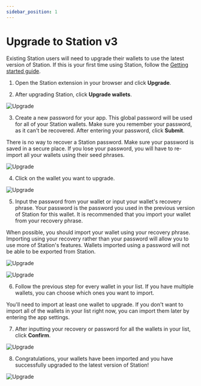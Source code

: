 ```yaml
---
sidebar_position: 1
---
```



# Upgrade to Station v3

Existing Station users will need to upgrade their wallets to use the latest version of Station. If this is your first time using Station, follow the [Getting started guide](./get-started).  

1. Open the Station extension in your browser and click **Upgrade**. 

2. After upgrading Station, click **Upgrade wallets**.


<img
    className="readme-img-sm"
    src="/img/screens/upgrade/upgrade-1.png"
    alt="Upgrade"
/>

3. Create a new password for your app. This global password will be used for all of your Station wallets. Make sure you remember your password, as it can't be recovered. After entering your password, click **Submit**.

<Admonition type="danger" title="Secure your password">

There is no way to recover a Station password. Make sure your password is saved in a secure place. If you lose your password, you will have to re-import all your wallets using their seed phrases. 

</Admonition>

<img
    className="readme-img-md"
    src="/img/screens/upgrade/upgrade-2.png"
    alt="Upgrade"
/>

4. Click on the wallet you want to upgrade. 

<img
    className="readme-img-md"
    src="/img/screens/upgrade/upgrade-3.png"
    alt="Upgrade"
/>

5. Input the password from your wallet or input your wallet's recovery phrase. Your password is the password you used in the previous version of Station for this wallet. It is recommended that you import your wallet from your recovery phrase. 


<Admonition type="tip" icon="💾" title="Import from recovery">

When possible, you should import your wallet using your recovery phrase. Importing using your recovery rather than your password will allow you to use more of Station's features. Wallets imported using a password will not be able to be exported from Station. 

</Admonition>

<img
    className="readme-img-md"
    src="/img/screens/upgrade/upgrade-4.png"
    alt="Upgrade"
/>

<img
    className="readme-img-md"
    src="/img/screens/upgrade/upgrade-5.png"
    alt="Upgrade"
/>


6. Follow the previous step for every wallet in your list. If you have multiple wallets, you can choose which ones you want to import. 


<Admonition type="tip" icon="🛰️" title="Importing after upgrade">

You'll need to import at least one wallet to upgrade. If you don't want to import all of the wallets in your list right now, you can import them later by entering the app settings. 

</Admonition>


7. After inputting your recovery or password for all the wallets in your list, click **Confirm**. 

<img
    className="readme-img-md"
    src="/img/screens/upgrade/upgrade-6.png"
    alt="Upgrade"
/>

8. Congratulations, your wallets have been imported and you have successfully upgraded to the latest version of Station!

<img
    className="readme-img-md"
    src="/img/screens/upgrade/upgrade-7.png"
    alt="Upgrade"
/>

